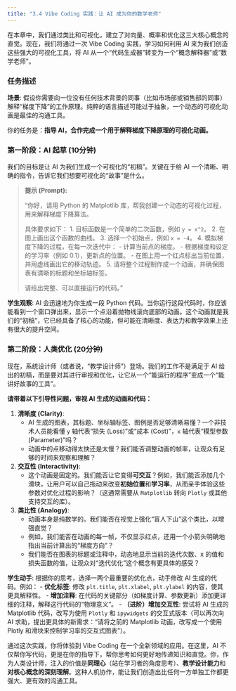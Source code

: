```yaml
---
title: "3.4 Vibe Coding 实践：让 AI 成为你的数学老师"
---
```


在本章中，我们通过类比和可视化，建立了对向量、概率和优化这三大核心概念的直觉。现在，我们将通过一次 Vibe Coding 实践，学习如何利用 AI 来为我们创造这些强大的可视化工具，将 AI 从一个“代码生成器”转变为一个“概念解释器”或“数学老师”。

### 任务描述

**场景**:
假设你需要向一位没有任何技术背景的同事（比如市场部或销售部的同事）解释“梯度下降”的工作原理。纯粹的语言描述可能过于抽象，一个动态的可视化动画是最佳的沟通工具。

你的任务是：**指导 AI，合作完成一个用于解释梯度下降原理的可视化动画。**

### 第一阶段：AI 起草 (10分钟)

我们的目标是让 AI 为我们生成一个可视化的“初稿”。关键在于给 AI 一个清晰、明确的指令，告诉它我们想要可视化的“故事”是什么。

> **提示 (Prompt):**
>
> "你好，请用 Python 的 Matplotlib 库，帮我创建一个动态的可视化过程，用来解释梯度下降算法。
>
> 具体要求如下：
> 1.  目标函数是一个简单的二次函数，例如 `y = x^2`。
> 2.  在图上画出这个函数的曲线。
> 3.  选择一个初始点，例如 `x = -4`。
> 4.  模拟梯度下降的过程，在每一次迭代中：
>     -   计算当前点的梯度。
>     -   根据梯度和设定的学习率（例如 0.1），更新点的位置。
>     -   在图上用一个红点标出当前位置，并用虚线画出它的移动轨迹。
> 5.  请将整个过程制作成一个动画，并确保图表有清晰的标题和坐标轴标签。
>
> 请给出完整、可以直接运行的代码。"

**学生观察**:
AI 会迅速地为你生成一段 Python 代码。当你运行这段代码时，你应该能看到一个窗口弹出来，显示一个点沿着抛物线滚向底部的动画。这个动画就是我们的“初稿”，它已经具备了核心的功能，但可能在清晰度、表达力和教学效果上还有很大的提升空间。

### 第二阶段：人类优化 (20分钟)

现在，系统设计师（或者说，“教学设计师”）登场。我们的工作不是满足于 AI 给出的初稿，而是要对其进行审视和优化，让它从一个“能运行的程序”变成一个“能讲好故事的工具”。

**请带着以下引导性问题，审视 AI 生成的动画和代码：**

1.  **清晰度 (Clarity)**:
    -   AI 生成的图表，其标题、坐标轴标签、图例是否足够清晰易懂？一个非技术人员能看懂 `y` 轴代表“损失 (Loss)”或“成本 (Cost)”，`x` 轴代表“模型参数 (Parameter)”吗？
    -   动画中的点移动得太快还是太慢？我们能否调整动画的帧率，让观众有足够的时间来观察和理解？

2.  **交互性 (Interactivity)**:
    -   这个动画是固定的。我们能否让它变得**可交互**？例如，我们能否添加几个滑块，让用户可以自己拖动来改变**初始位置**和**学习率**，从而亲手体验这些参数对优化过程的影响？（这通常需要从 `Matplotlib` 转向 `Plotly` 或其他支持交互的库）。

3.  **类比性 (Analogy)**:
    -   动画本身是纯数学的。我们能否在视觉上强化“盲人下山”这个类比，以增强直觉？
    -   例如，我们能否在动画的每一帧，不仅显示红点，还用一个小箭头明确地指出当前计算出的“梯度方向”？
    -   我们能否在图表的标题或注释中，动态地显示当前的迭代次数、x 的值和损失函数的值，让观众对“迭代优化”这个概念有更具体的感受？

**学生动手**:
根据你的思考，选择一两个最重要的优化点，动手修改 AI 生成的代码。例如：
-   **优化标签**: 修改 `plt.title`, `plt.xlabel`, `plt.ylabel` 的内容，使其更具解释性。
-   **增加注释**: 在代码的关键部分（如梯度计算、参数更新）添加更详细的注释，解释这行代码的“物理意义”。
-   **（进阶）增加交互性**: 尝试将 AI 生成的 Matplotlib 代码，改写为使用 `Plotly` 和 `ipywidgets` 的交互式版本（可以再次向 AI 求助，提出更具体的新需求：“请将之前的 Matplotlib 动画，改写成一个使用 Plotly 和滑块来控制学习率的交互式图表”）。

通过这次实践，你将体验到 Vibe Coding 在一个全新领域的应用。在这里，AI 不仅帮你写代码，更是在你的指导下，帮你思考如何更好地传递知识和直觉。你，作为人类设计师，注入的价值是**同理心**（站在学习者的角度思考）、**教学设计能力**和**对核心概念的深刻理解**。这种人机协作，能让我们创造出比任何一方单独工作都更强大、更有效的沟通工具。
